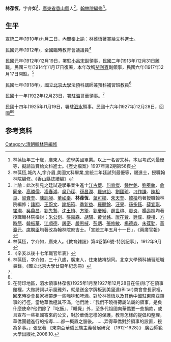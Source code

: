 {{Otheruses|other=名为林葆恆的其他人物|林葆恒 (词人)}}

'''林葆恆'''{{BD|1881年||？年||catIdx=L林}}，字'''介如'''<ref>林葆恆年三十歲，廣東人，遊學美國畢業。以上一名習文科，本屆考試列最優等，擬請旨賞給文科進士。《歷史檔案》1997年第2期第56頁</ref>，[[廣東省|廣東省]][[香山縣|香山縣]]人<ref>林葆恆,城內人,字介眉,美國文科畢業,宣統二年廷試列最優等，賜進士，授職翰林院編修。《香山縣誌續編》</ref>，[[翰林院|翰林院]][[編修|編修]]<ref>上諭：此次引見之廷試遊學畢業生進士[[江古懷|江古懷]]、[[何育傑|何育傑]]、[[鍾世銘|鍾世銘]]、[[劉冕執|劉冕執]]、[[俞同奎|俞同奎]]、[[高勝儒|高勝儒]]、[[凌春鴻|凌春鴻]]、[[吳乃琛|吳乃琛]]、[[孫昌潤|孫昌潤]]、[[羅忠詒|羅忠詒]]、[[劉國珍|劉國珍]]、[[刁作謙|刁作謙]]、[[陳祖良|陳祖良]]、[[梁賚奎|梁賚奎]]、[[陳訓昶|陳訓昶]]、[[董如奉|董如奉]]、'''林葆恆'''、[[葉可樑|葉可樑]]、[[朱天奎|朱天奎]]、[[韓楷|韓楷]]均著授職翰林院編修；[[諸翔|諸翔]]、[[王蔚文|王蔚文]]、[[謝培筠|謝培筠]]、[[季新益|季新益]]、[[羅聽餘|羅聽餘]]、[[汪果|汪果]]、[[孫多鈺|孫多鈺]]、[[薛宜琪|薛宜琪]]、[[崔潮|崔潮]]、[[吳鼎昌|吳鼎昌]]、[[劉先鷙|劉先鷙]]、[[沈王楨|沈王楨]]、[[方擎|方擎]]、[[劉慶綬|劉慶綬]]、[[趙世瑄|趙世瑄]]、[[廖炎|廖炎]]、[[楊壽桐|楊壽桐]]均著授職翰林院檢討；[[朱公釗|朱公釗]]、[[張嘉森|張嘉森]]、[[胡驤|胡驤]]、[[黃曾銘|黃曾銘]]、[[唐在賢|唐在賢]]、[[鍾偉|鍾偉]]、[[薛楷|薛楷]]、[[方時簡|方時簡]]、[[韓振華|韓振華]]、[[江順德|江順德]]、[[屠密|屠密]]、[[嚴恩棫|嚴恩棫]]、[[彭炳|彭炳]]、[[張修敏|張修敏]]、[[楊德森|楊德森]]、[[朱葆勤|朱葆勤]]、[[黃瀛元|黃瀛元]]、[[席聘臣|席聘臣]]均著改為翰林院庶吉士。「宣統三年五月十一日」，《兩廣官報》</ref>。

== 生平 ==
宣統二年(1910年)九月二日，內閣奉上諭：林葆恆著賞給文科進士。

民國元年(1912年)，全國臨時教育會議議員<ref>林葆恆，字介如，廣東人。《教育雜誌》第4卷第6號-特別記事』，1912年9月</ref>

民國元年(1912年)12月19日，署駐[[小呂宋|小呂宋]]副領事，民國二年(1913年)12月31日離職，民國三年(1914年)1月17日復署，本年改稱[[斐利賓|斐利賓]]副領事，民國六年(1917年)2月17日開缺。<ref name='《辛亥以後十七年職官年表》'>《辛亥以後十七年職官年表》</ref>

民國七年(1918年)，[[國立北京大學|國立北京大學]]法預科講師兼預科補習班教員<ref>林葆恆，字介如，三十八歲，廣東人，住東裱褙胡同。北京大學預科補習班職員錄。《國立北京大學廿周年紀念冊》</ref>

民國十一年(1922年)2月23日，署駐[[溫哥華|溫哥華]]領事。<ref name='《辛亥以後十七年職官年表》' />

民國十四年(1925年)1月19日，署駐[[泗水_(印尼)|泗水]]領事。民國十六年(1927年)12月28日，回國<ref name='《辛亥以後十七年職官年表》' /><ref>在荷印地區，泗水領事林葆恆(1925年1月至1927年12月28日在任)除了在領事館裡，大做詩詞以示風雅外，就是送金字牌板到美里達(Blitar)商會會長家裡，回來時從會長家裡帶走一些咖啡和啤酒。對於林葆恆以及其他中國駐東南亞領事的行徑，當地華僑極其不滿，他們說：「我們不曉得荷屬法屬的領事，是負什麼使命?他們除了『吃飯』、『睡覺』外，至多代祖國向華僑要一些捐款，或且宣布一些祖國寄來的公文，對於華僑怎樣的保護，教育怎樣的提倡和整理，華僑團體進行的指導……都一概置之腦後。……弄得華僑對於領事的設置，視為多事。」張堅著.《東南亞華僑民族主義發展研究 （1912-1928）》.廣西師範大學出版社,2008.10.</ref>

== 参考资料 ==
{{reflist}}

{{宣統二年游學畢業進士}}

{{Authority control}}

{{DEFAULTSORT:}}
[[Category:清朝翰林院編修|Category:清朝翰林院編修]]